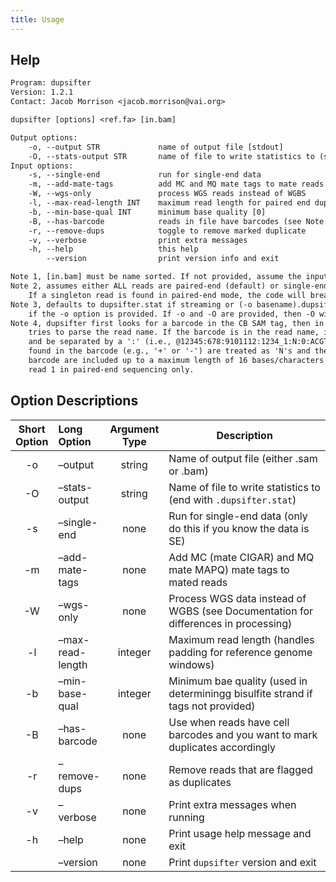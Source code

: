 ```yaml
---
title: Usage
---
```


## Help

```default
Program: dupsifter
Version: 1.2.1
Contact: Jacob Morrison <jacob.morrison@vai.org>

dupsifter [options] <ref.fa> [in.bam]

Output options:
    -o, --output STR             name of output file [stdout]
    -O, --stats-output STR       name of file to write statistics to (see Note 3 for details)
Input options:
    -s, --single-end             run for single-end data
    -m, --add-mate-tags          add MC and MQ mate tags to mate reads
    -W, --wgs-only               process WGS reads instead of WGBS
    -l, --max-read-length INT    maximum read length for paired end duplicate-marking [10000]
    -b, --min-base-qual INT      minimum base quality [0]
    -B, --has-barcode            reads in file have barcodes (see Note 4 for details)
    -r, --remove-dups            toggle to remove marked duplicate
    -v, --verbose                print extra messages
    -h, --help                   this help
        --version                print version info and exit

Note 1, [in.bam] must be name sorted. If not provided, assume the input is stdin.
Note 2, assumes either ALL reads are paired-end (default) or single-end.
    If a singleton read is found in paired-end mode, the code will break nicely.
Note 3, defaults to dupsifter.stat if streaming or (-o basename).dupsifter.stat
    if the -o option is provided. If -o and -O are provided, then -O will be used.
Note 4, dupsifter first looks for a barcode in the CB SAM tag, then in the CR SAM tag, then
    tries to parse the read name. If the barcode is in the read name, it must be the last element
    and be separated by a ':' (i.e., @12345:678:9101112:1234_1:N:0:ACGTACGT). Any separators
    found in the barcode (e.g., '+' or '-') are treated as 'N's and the additional parts of the
    barcode are included up to a maximum length of 16 bases/characters. Barcodes are taken from
    read 1 in paired-end sequencing only.
```

## Option Descriptions

:::{.column-page-inset-right}
| Short Option |    Long Option    | Argument Type | Description                                                                        |
|:------------:|:------------------|:-------------:|------------------------------------------------------------------------------------|
|     -o       |     --output      |    string     | Name of output file (either .sam or .bam)                                          |
|     -O       |  --stats-output   |    string     | Name of file to write statistics to (end with `.dupsifter.stat`)                   |
|     -s       |   --single-end    |     none      | Run for single-end data (only do this if you know the data is SE)                  |
|     -m       |  --add-mate-tags  |     none      | Add MC (mate CIGAR) and MQ mate MAPQ) mate tags to mated reads                     |
|     -W       |    --wgs-only     |     none      | Process WGS data instead of WGBS (see Documentation for differences in processing) |
|     -l       | --max-read-length |    integer    | Maximum read length (handles padding for reference genome windows)                 |
|     -b       |  --min-base-qual  |    integer    | Minimum bae quality (used in determiningg bisulfite strand if tags not provided)   |
|     -B       |   --has-barcode   |     none      | Use when reads have cell barcodes and you want to mark duplicates accordingly      |
|     -r       |   --remove-dups   |     none      | Remove reads that are flagged as duplicates                                        |
|     -v       |     --verbose     |     none      | Print extra messages when running                                                  |
|     -h       |      --help       |     none      | Print usage help message and exit                                                  |
|              |     --version     |     none      | Print `dupsifter` version and exit                                                 |
:::
